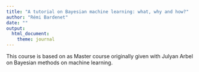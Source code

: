 ```yaml
---
title: "A tutorial on Bayesian machine learning: what, why and how?"
author: "Rémi Bardenet"
date: ""
output: 
  html_document:
    theme: journal
---
```


This course is based on as Master course originally given with Julyan Arbel on Bayesian methods on machine learning.